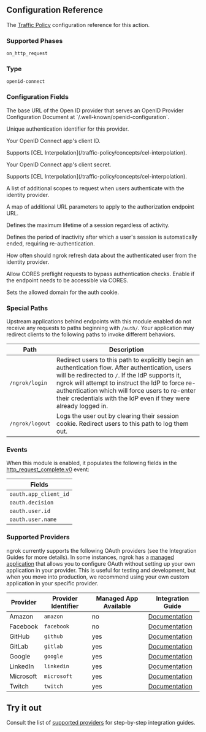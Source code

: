 
## Configuration Reference

The [Traffic Policy](/traffic-policy/) configuration
reference for this action.

### Supported Phases

`on_http_request`

### Type

`openid-connect`

### Configuration Fields

<Config>
	<ConfigItem title="issuer_url" type="string" required={true}>
		<p>
			The base URL of the Open ID provider that serves an OpenID Provider
			Configuration Document at `/.well-known/openid-configuration`.
		</p>
	</ConfigItem>
	<ConfigItem title="auth_id" type="string" required={false}>
		<p>Unique authentication identifier for this provider.</p>
	</ConfigItem>
	<ConfigItem title="client_id" type="string" required={false} cel={true}>
		<p>Your OpenID Connect app's client ID.</p>
		<p>Supports [CEL Interpolation](/traffic-policy/concepts/cel-interpolation).</p>
	</ConfigItem>
	<ConfigItem title="client_secret" type="string" required={false} cel={true}>
		<p>Your OpenID Connect app's client secret.</p>
		<p>Supports [CEL Interpolation](/traffic-policy/concepts/cel-interpolation).</p>
	</ConfigItem>
	<ConfigItem title="scopes" type="array of strings" required={false}>
		<p>
			A list of additional scopes to request when users authenticate with the
			identity provider.
		</p>
	</ConfigItem>
	<ConfigItem
		title="authz_url_params"
		type="map of string to string"
		required={false}
	>
		<p>
			A map of additional URL parameters to apply to the authorization endpoint
			URL.
		</p>
	</ConfigItem>
	<ConfigItem title="max_session_duration" type="duration" required={false}>
		<p>Defines the maximum lifetime of a session regardless of activity.</p>
	</ConfigItem>
	<ConfigItem title="idle_session_duration" type="duration" required={false}>
		<p>
			Defines the period of inactivity after which a user's session is
			automatically ended, requiring re-authentication.
		</p>
	</ConfigItem>
	<ConfigItem
		title="userinfo_refresh_interval"
		type="duration"
		required={false}
	>
		<p>
			How often should ngrok refresh data about the authenticated user from the
			identity provider.
		</p>
	</ConfigItem>
	<ConfigItem title="allow_cors_preflight" type="boolean" required={false}>
		<p>
			Allow CORES preflight requests to bypass authentication checks. Enable if
			the endpoint needs to be accessible via CORES.
		</p>
	</ConfigItem>
	<ConfigItem title="auth_cookie_domain" type="string" required={false}>
		<p>Sets the allowed domain for the auth cookie.</p>
	</ConfigItem>
</Config>

### Special Paths

Upstream applications behind endpoints with this module enabled do not receive
any requests to paths beginning with `/auth/`. Your application may redirect
clients to the following paths to invoke different behaviors.

| Path            | Description                                                                                                                                                                                                                                                                                                                     |
| --------------- | ------------------------------------------------------------------------------------------------------------------------------------------------------------------------------------------------------------------------------------------------------------------------------------------------------------------------------- |
| `/ngrok/login`  | Redirect users to this path to explicitly begin an authentication flow. After authentication, users will be redirected to `/`. If the IdP supports it, ngrok will attempt to instruct the IdP to force re-authentication which will force users to re-enter their credentials with the IdP even if they were already logged in. |
| `/ngrok/logout` | Logs the user out by clearing their session cookie. Redirect users to this path to log them out.                                                                                                                                                                                                                                |

### Events

When this module is enabled, it populates the following fields in the
[http_request_complete.v0](/obs/events/reference/#http-request-complete) event:

| Fields                |
| --------------------- |
| `oauth.app_client_id` |
| `oauth.decision`      |
| `oauth.user.id`       |
| `oauth.user.name`     |

### Supported Providers

ngrok currently supports the following OAuth providers (see the Integration Guides for more details). In some instances, ngrok has a
[managed application](/traffic-policy/actions/oauth/#managed-applications) that allows you to configure OAuth without setting up your own application in your provider. This is useful for testing and
development, but when you move into production, we recommend using your own custom application in your specific provider.

| Provider  | Provider Identifier | Managed App Available | Integration Guide                                    |
| --------- | ------------------- | --------------------- | ---------------------------------------------------- |
| Amazon    | `amazon`            | no                    | [Documentation](/integrations/oauth/oauth)    |
| Facebook  | `facebook`          | no                    | [Documentation](/integrations/oauth/facebook-oauth)  |
| GitHub    | `github`            | yes                   | [Documentation](/integrations/oauth/github-oauth)    |
| GitLab    | `gitlab`            | yes                   | [Documentation](/integrations/oauth/gitlab-oauth)    |
| Google    | `google`            | yes                   | [Documentation](/integrations/oauth/google-oauth)    |
| LinkedIn  | `linkedin`          | yes                   | [Documentation](/integrations/oauth/linkedin-oauth)  |
| Microsoft | `microsoft`         | yes                   | [Documentation](/integrations/oauth/microsoft-oauth) |
| Twitch    | `twitch`            | yes                   | [Documentation](/integrations/oauth/twitch-oauth)    |

## Try it out

Consult the list of [supported providers](#supported-providers) for
step-by-step integration guides.

